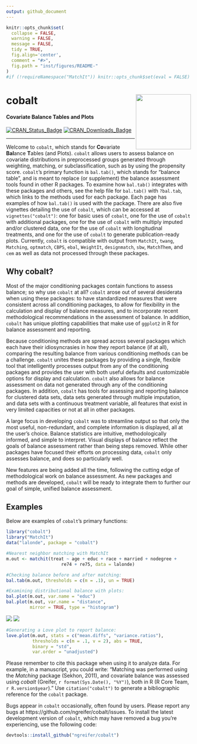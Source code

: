 ```yaml
---
output: github_document
---
```


<!-- README.md is generated from README.Rmd. Please edit that file -->

```r
knitr::opts_chunk$set(
  collapse = FALSE,
  warning = FALSE,
  message = FALSE,
  tidy = TRUE,
  fig.align='center',
  comment = "#>",
  fig.path = "inst/figures/README-"
)
#if (!requireNamespace("MatchIt")) knitr::opts_chunk$set(eval = FALSE)
```
# cobalt <img src="inst/figures/cobalt-logo.png" align="right" width="150"/>

#### Covariate Balance Tables and Plots
[![CRAN_Status_Badge](https://img.shields.io/cran/v/cobalt?color=%230047ab)](https://cran.r-project.org/package=cobalt) [![CRAN_Downloads_Badge](http://cranlogs.r-pkg.org/badges/cobalt?color=%230047ab)](https://cran.r-project.org/package=cobalt)

------

Welcome to `cobalt`, which stands for **Co**variate **Bal**ance **T**ables (and Plots). `cobalt` allows users to assess balance on covariate distributions in preprocessed groups generated through weighting, matching, or subclassification, such as by using the propensity score. `cobalt`'s primary function is `bal.tab()`, which stands for "balance table", and is meant to replace (or supplement) the balance assessment tools found in other R packages. To examine how `bal.tab()` integrates with these packages and others, see the help file for `bal.tab()` with `?bal.tab`, which links to the methods used for each package. Each page has examples of how `bal.tab()` is used with the package. There are also five vignettes detailing the use of `cobalt`, which can be accessed at `vignettes("cobalt")`: one for basic uses of `cobalt`, one for the use of `cobalt` with additional packages, one for the use of `cobalt` with multiply imputed and/or clustered data, one for the use of `cobalt` with longitudinal treatments, and one for the use of `cobalt` to generate publication-ready plots. Currently, `cobalt` is compatible with output from `MatchIt`, `twang`, `Matching`, `optmatch`, `CBPS`, `ebal`, `WeightIt`, `designmatch`, `sbw`, `MatchThem`, and `cem` as well as data not processed through these packages.

## Why cobalt?

Most of the major conditioning packages contain functions to assess balance; so why use `cobalt` at all? `cobalt` arose out of several desiderata when using these packages: to have standardized measures that were consistent across all conditioning packages, to allow for flexibility in the calculation and display of balance measures, and to incorporate recent methodological recommendations in the assessment of balance. In addition, `cobalt` has unique plotting capabilities that make use of `ggplot2` in R for balance assessment and reporting.

Because conditioning methods are spread across several packages which each have their idiosyncrasies in how they report balance (if at all), comparing the resulting balance from various conditioning methods can be a challenge. `cobalt` unites these packages by providing a single, flexible tool that intelligently processes output from any of the conditioning packages and provides the user with both useful defaults and customizable options for display and calculation. `cobalt` also allows for balance assessment on data not generated through any of the conditioning packages. In addition, `cobalt` has tools for assessing and reporting balance for clustered data sets, data sets generated through multiple imputation, and data sets with a continuous treatment variable, all features that exist in very limited capacities or not at all in other packages. 

A large focus in developing `cobalt` was to streamline output so that only the most useful, non-redundant, and complete information is displayed, all at the user's choice. Balance statistics are intuitive, methodologically informed, and simple to interpret. Visual displays of balance reflect the goals of balance assessment rather than being steps removed. While other packages have focused their efforts on processing data, `cobalt` only assesses balance, and does so particularly well.

New features are being added all the time, following the cutting edge of methodological work on balance assessment. As new packages and methods are developed, `cobalt` will be ready to integrate them to further our goal of simple, unified balance assessment.

## Examples

Below are examples of `cobalt`'s primary functions:

```r
library("cobalt")
library("MatchIt")
data("lalonde", package = "cobalt")

#Nearest neighbor matching with MatchIt
m.out <- matchit(treat ~ age + educ + race + married + nodegree +
                     re74 + re75, data = lalonde)

#Checking balance before and after matching:
bal.tab(m.out, thresholds = c(m = .1), un = TRUE)
```

```r
#Examining distributional balance with plots:
bal.plot(m.out, var.name = "educ")
bal.plot(m.out, var.name = "distance",
         mirror = TRUE, type = "histogram")
```
![](inst/figures/README-unnamed-chunk-3-1.png){ display=inline } ![](inst/figures/README-unnamed-chunk-3-2.png){ display=inline }


```r
#Generating a Love plot to report balance:
love.plot(m.out, stats = c("mean.diffs", "variance.ratios"),
          thresholds = c(m = .1, v = 2), abs = TRUE, 
          binary = "std",
          var.order = "unadjusted")
```

Please remember to cite this package when using it to analyze data. For example, in a manuscript, you could write: "Matching was performed using the *Matching* package (Sekhon, 2011), and covariate balance was assessed using *cobalt* (Greifer, `r format(Sys.Date(), "%Y")`), both in R (R Core Team, `r R.version$year`)." Use `citation("cobalt")` to generate a bibliographic reference for the `cobalt` package.

Bugs appear in `cobalt` occasionally, often found by users. Please report any bugs at https://github.com/ngreifer/cobalt/issues. To install the latest development version of `cobalt`, which may have removed a bug you're experiencing, use the following code:
```r
devtools::install_github("ngreifer/cobalt")
```